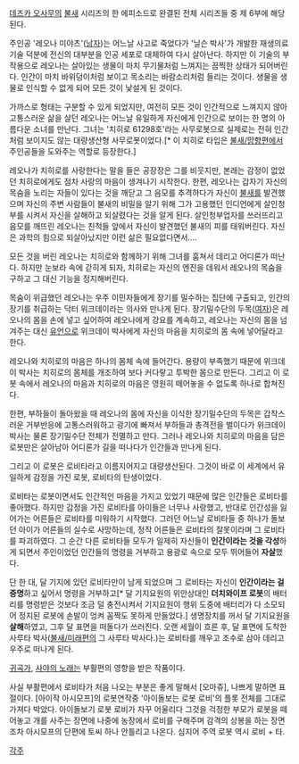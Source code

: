 [[데즈카 오사무]]의 [[불새]] 시리즈의 한 에피소드로 완결된 전체 시리즈들 중 제 6부에 해당된다.

주인공 '레오나 미야츠'([[남자]])는 어느날 사고로 죽었다가 '닐슨 박사'가 개발한 재생의료기술 덕분에 전신의 대부분을 인공 세포로 대체하여 다시 살아난다. 하지만 이 기술의 부작용으로 레오나는 살아있는 생물이 마치 무기물처럼 느껴지는 끔찍한 상태가 되어버린다. 인간이 마치 바위덩이처럼 보이고 목소리는 바람소리처럼 들리는 것이다. 생물을 생물로 인식할 수 없게 되어 모든 것이 낯설게 된 것이다.

가까스로 형태는 구분할 수 있게 되었지만, 여전히 모든 것이 인간적으로 느껴지지 않아 고통스러운 삶을 살던 레오나는 어느날 유일하게 자신에게 인간으로 보이는 한 명의 아름다운 소녀를 만난다. 그녀는 '치히로 61298호'라는 사무로봇으로 실제로는 전혀 인간처럼 보이지도 않는 대량생산형 사무로봇이었다.[* 이 치히로 타입은 [[불새/망향편]]에서 주인공들을 도와주는 역할로 등장한다.]

레오나가 치히로를 사랑한다는 말을 들은 공장장은 그를 비웃지만, 본래는 감정이 없었던 치히로에게도 점차 사랑의 마음이 생겨나기 시작한다. 한편, 레오나는 갑자기 자신의 목숨을 노리는 자들이 있다는 것을 깨닫고 그 음모를 추격하다가 자신이 [[불새]]를 발견했으며 자신의 주변 사람들이 불새의 비밀을 알기 위해 그가 고용했던 인디언에게 살인청부를 시켜서 자신을 살해하고 되살렸다는 것을 알게 된다. 살인청부업자를 쓰러뜨리고 음모를 깨뜨린 레오나는 친척들 앞에서 자신이 발견했던 불새의 피를 태워버린다. 자신은 과학의 힘으로 되살아났지만 이런 삶은 필요없다면서….

모든 것을 버린 레오나는 치히로와 함께하기 위해 그녀를 훔쳐서 데리고 어디론가 떠난다. 하지만 눈보라 속에 갇히게 되자, 치히로는 자신의 엔진을 데워서 레오나의 목숨을 구하고 그 대신 기능을 정지해버린다.

목숨이 위급했던 레오나는 우주 이민자들에게 장기를 밀수하는 집단에 구출되고, 인간의 장기를 취급하는 닥터 위크데이라는 의사와 만나게 된다. 장기밀수단의 두목([[여자]])은 레오나의 몸을 손에 넣고 싶어하여 레오나에게 강요를 계속하고, 레오나는 자신의 몸을 넘겨주는 대신 [[유언]]으로 위크데이 박사에게 자신의 마음을 치히로의 몸 속에 넣어달라고 한다.

레오나와 치히로의 마음은 하나의 몸체 속에 들어간다. 용량이 부족했기 때문에 위크데이 박사는 치히로의 몸체를 개조하여 보다 커다랗고 투박한 몸으로 만든다. 그리고 이 로봇 속에서 레오나의 마음과 치히로의 마음은 영원히 떼어놓을 수 없도록 하나로 합쳐진다.

한편, 부하들이 돌아왔을 때 레오나의 몸에 자신을 이식한 장기밀수단의 두목은 갑작스러운 거부반응에 고통스러워하고 광기에 빠져서 부하들과 총격전을 벌이다가 위크데이 박사는 물론 장기밀수단 전체가 전멸하고 만다. 그러나 레오나와 치히로의 마음을 담은 로봇만은 살아남아 어디론가 길을 떠나다가 인간들과 만나게 된다.

그리고 이 로봇은 로비타라고 이름지어지고 대량생산된다. 그것이 바로 이 세계에서 유일하게 감정을 가진 로봇, 로비타의 탄생이었다.

로비타는 로봇이면서도 인간적인 마음을 가지고 있었기 때문에 많은 인간들은 로비타를 좋아했다. 하지만 감정을 가진 로비타를 아이들은 너무나 사랑했고, 반대로 인간성을 잃어가는 어른들은 로비타를 미워하기 시작했다. 그러던 어느날 로비타들 중 하나가 돌보던 아이가 어른들의 실수로 사망하는데, 정작 어른들은 로비타의 잘못이라며 그 로비타를 파괴하였다. 그 순간 다른 로비타들 모두가 일제히 자신들이 '''인간이라는 것을 각성'''하게 되면서 주인이었던 인간들의 명령을 거부하고 용광로 속으로 모두 뛰어들어 '''자살'''했다.

단 한 대, 달 기지에 있던 로비타만이 남게 되었으며 그 로비타는 자신이 '''인간이라는 걸 증명'''하고 싶어서 명령을 거부하고[* 달 기지요원의 위안상대인 '''더치와이프 로봇'''의 배터리를 명령받은 것보다 조금 덜 충전시켜서 기지요원이 행위 도중에 배터리가 다 소모되어 정지된 로봇에 손발이 엉켜 꼼짝도 못하게 만들었다.] 생명장치를 꺼서 달 기지요원을 '''살해'''하였고, 그후 달 표면을 떠돌다가 쓰러진다. 오랜 세월이 흐른 후, 달 표면에 도착한 사루타 박사([[불새/미래편]]의 그 사루타 박사다.)는 로비타를 깨우고 조수로 삼아 데리고 우주로 떠나게 된다.

[[귀곡가]], [[사야의 노래]]는 부활편의 영향을 받은 작품이다.

사실 부활편에서 로비타가 처음 나오는 부분은 좋게 말해서 [오마쥬], 나쁘게 말하면 표절이다. [아이작 아시모프]의 로봇연작중 '아이돌보는 로봇 로비'의 플롯 전체를 그대로 가져다 박았다. 아이돌보기 로봇 로비가 자꾸 어울리다 그것을 걱정한 부모가 로봇을 떼어놓고 개를 사주는 장면에 나중에 농장에서 로비를 구해주며 감격의 상봉을 하는 장면조차 아시모프의 단편에 토씨 하나 안틀리고 나온다. 심지어 주역 로봇 역시 로비 + 타.

[[각주]]
